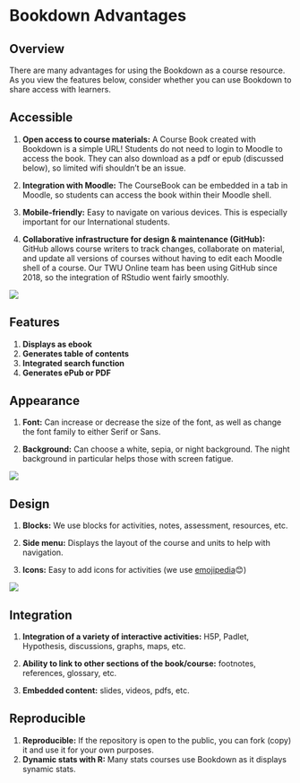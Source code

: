 # Bookdown Advantages

## Overview {-}
There are many advantages for using the Bookdown as a course resource. As you view the features below, consider whether you can use Bookdown to share access with learners.

##  Accessible {-}

1. **Open access to course materials:** A Course Book created with Bookdown is a simple URL! Students do not need to login to Moodle to access the book.  They can also download as a pdf or epub (discussed below), so limited wifi shouldn't be an issue.

1. **Integration with Moodle:** The CourseBook can be embedded in a tab in Moodle, so students can access the book within their Moodle shell.

1. **Mobile-friendly:** Easy to navigate on various devices.  This is especially important for our International students.

1. **Collaborative infrastructure for design & maintenance (GitHub):** GitHub allows course writers to track changes, collaborate on material, and update all versions of courses without having to edit each Moodle shell of a course.  Our TWU Online team has been using GitHub since 2018, so the integration of RStudio went fairly smoothly.

![](assets/advantages/591-Moodle-BD.png)

## Features {-}

1. **Displays as ebook**
1. **Generates table of contents**
1. **Integrated search function**
1. **Generates ePub or PDF**


## Appearance {-}

1. **Font:** Can increase or decrease the size of the font, as well as change the font family to either Serif or Sans.

1. **Background:** Can choose a white, sepia, or night background.  The night background in particular helps those with screen fatigue.

![](assets/advantages/bd-night.png)

## Design {-}
1. **Blocks:** We use blocks for activities, notes, assessment, resources, etc.

1. **Side menu:** Displays the layout of the course and units to help with navigation.

1. **Icons:** Easy to add icons for activities (we use [emojipedia](https://emojipedia.org/)😊)

![](assets/advantages/blocks.png)


## Integration {-}
1. **Integration of a variety of interactive activities:** H5P, Padlet, Hypothesis, discussions, graphs, maps, etc.

1. **Ability to link to other sections of the book/course:** footnotes, references, glossary, etc.

1. **Embedded content:** slides, videos, pdfs, etc.

## Reproducible {-}
1. **Reproducible:** If the repository is open to the public, you can fork (copy) it and use it for your own purposes.
1. **Dynamic stats with R:** Many stats courses use Bookdown as it displays synamic stats.
